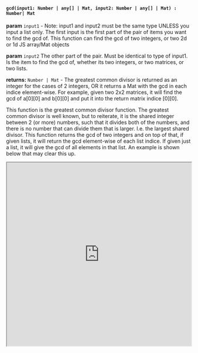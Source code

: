 

#### `gcd(input1: Number | any[] | Mat, input2: Number | any[] | Mat) : Number| Mat`

**param** `input1` - Note: input1 and input2 must be the same type UNLESS you input a list only. The first input is the first part of the pair of items you want to find the gcd of. This function can find the gcd of two integers, or two 2d or 1d JS array/Mat objects

**param** `input2` The other part of the pair. Must be identical to type of input1. Is the item to find the gcd of, whether its two integers, or two matrices, or two lists. 

**returns:** `Number | Mat` - The greatest common divisor is returned as an integer for the cases of 2 integers, OR it returns a Mat with the gcd in each indice element-wise. For example, given two 2x2 matrices, it will find the gcd of a[0][0] and b[0][0] and put it into the return matrix indice [0][0].

This function is the greatest common divisor function. The greatest common divisor is well known, but to reiterate, it is the shared integer between 2 (or more) numbers, such that it divides both of the numbers, and there is no number that can divide them that is larger. I.e. the largest shared divisor. This function returns the gcd of two integers and on top of that, if given lists, it will return the gcd element-wise of each list indice. If given just a list, it will give the gcd of all elements in that list. An example is shown below that may clear this up. 



<iframe src="https://hlab.app/s/docs/hbook_gcd"
    width="100%"
    height="500px">
</iframe>